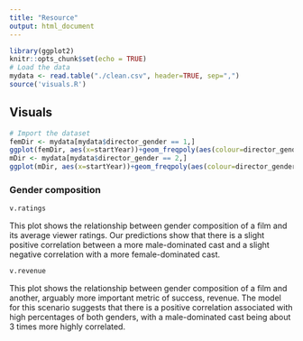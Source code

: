 ```yaml
---
title: "Resource"
output: html_document
---
```


```r
library(ggplot2)
knitr::opts_chunk$set(echo = TRUE)
# Load the data
mydata <- read.table("./clean.csv", header=TRUE, sep=",")
source('visuals.R')
```


## Visuals

```r
# Import the dataset
femDir <- mydata[mydata$director_gender == 1,]
ggplot(femDir, aes(x=startYear))+geom_freqpoly(aes(colour=director_gender), size=3)
mDir <- mydata[mydata$director_gender == 2,]
ggplot(mDir, aes(x=startYear))+geom_freqpoly(aes(colour=director_gender), size=3)
```

### Gender composition
```r
v.ratings
```

This plot shows the relationship between gender composition of a film and its average viewer ratings.
Our predictions show that there is a slight positive correlation between a more male-dominated cast
and a slight negative correlation with a more female-dominated cast.

```r
v.revenue
```

This plot shows the relationship between gender composition of a film and another, 
arguably more important metric of success, revenue.
The model for this scenario suggests that there is a positive correlation associated with high
percentages of both genders, with a male-dominated cast being about 3 times more highly correlated.